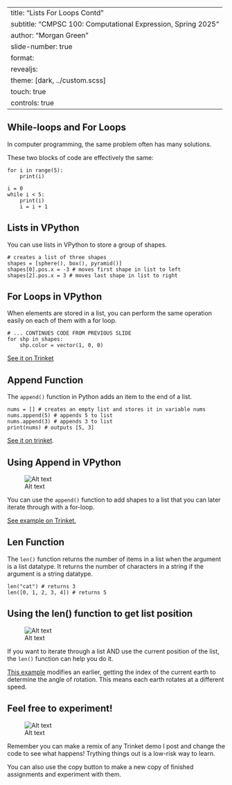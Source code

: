 
---
title: "Lists For Loops Contd"
subtitle: "CMPSC 100: Computational Expression, Spring 2025"
author: "Morgan Green"
slide-number: true
format:
  revealjs: 
    theme: [dark, ../custom.scss]
touch: true
controls: true
---

::: incremental
# While-loops and For Loops

In computer programming, the same problem often has many solutions. 

These two blocks of code are effectively the same:

```
for i in range(5):
    print(i)
```

```
i = 0
while i < 5:
    print(i)
    i = i + 1
```

:::
::: incremental
# Lists in VPython

You can use lists in VPython to store a group of shapes. 

```
# creates a list of three shapes
shapes = [sphere(), box(), pyramid()] 
shapes[0].pos.x = -3 # moves first shape in list to left
shapes[2].pos.x = 3 # moves last shape in list to right
```

:::
::: incremental
# For Loops in VPython

When elements are stored in a list, you can perform the same operation easily on each of them with a for loop. 

```
# ... CONTINUES CODE FROM PREVIOUS SLIDE
for shp in shapes:
    shp.color = vector(1, 0, 0)
```
[See it on Trinket](https://trinket.io/glowscript/4e86225d48)

:::
::: incremental
# Append Function

The `append()` function in Python adds an item to the end of a list. 

```
nums = [] # creates an empty list and stores it in variable nums
nums.append(5) # appends 5 to list
nums.append(3) # appends 3 to list
print(nums) # outputs [5, 3]
```
[See it on trinket](https://trinket.io/python/ab64a511f8). 

:::
::: incremental
# Using Append in VPython

![Alt text](image-1.png)

You can use the `append()` function to add shapes to a list that you can later iterate through with a for-loop. 

[See example on Trinket.](https://trinket.io/glowscript/6fd60699df)

:::
::: incremental
# Len Function

The `len()` function returns the number of items in a list when the argument is a list datatype. It returns the number of characters in a string if the argument is a string datatype. 

```
len("cat") # returns 3
len([0, 1, 2, 3, 4]) # returns 5

```

:::
::: incremental
# Using the len() function to get list position

![Alt text](image-2.png)

If you want to iterate through a list AND use the current position of the list, the `len()` function can help you do it. 

[This example](https://trinket.io/glowscript/45b1bfbf80) modifies an earlier, getting the index of the current earth  to determine the angle of rotation. This means each earth rotates at a different speed. 
:::
::: incremental
# Feel free to experiment! 

![Alt text](image.png)

Remember you can make a remix of any Trinket demo I post and change the code to see what happens! Trything things out is a low-risk way to learn.

You can also use the copy button to make a new copy of finished assignments and experiment with them. 
:::

